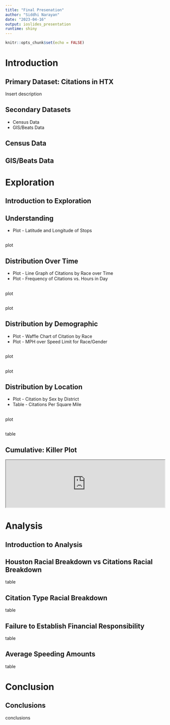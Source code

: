 ```yaml
---
title: "Final Presenation"
author: "Siddhi Narayan"
date: "2023-04-16"
output: ioslides_presentation
runtime: shiny
---
```


```r
knitr::opts_chunk$set(echo = FALSE)
```

# Introduction

## Primary Dataset: Citations in HTX
Insert description

## Secondary Datasets
* Census Data
* GIS/Beats Data

## Census Data

## GIS/Beats Data

# Exploration

## Introduction to Exploration

## Understanding
* Plot - Latitude and Longitude of Stops 

##
plot 

## Distribution Over Time
* Plot - Line Graph of Citations by Race over Time
* Plot - Frequency of Citations vs. Hours in Day

##
plot

##
plot

## Distribution by Demographic
* Plot - Waffle Chart of Citation by Race 
* Plot - MPH over Speed Limit for Race/Gender

## 
plot

##
plot

## Distribution by Location
* Plot - Citation by Sex by District 
* Table - Citations Per Square Mile 

## 
plot

## 
table

## Cumulative: Killer Plot
<iframe src="http://127.0.0.1:4571/" width="100%"></iframe>
# Analysis
 
## Introduction to Analysis

## Houston Racial Breakdown vs Citations Racial Breakdown
table

## Citation Type Racial Breakdown
table

## Failure to Establish Financial Responsibility
table

## Average Speeding Amounts
table

# Conclusion

## Conclusions
conclusions

